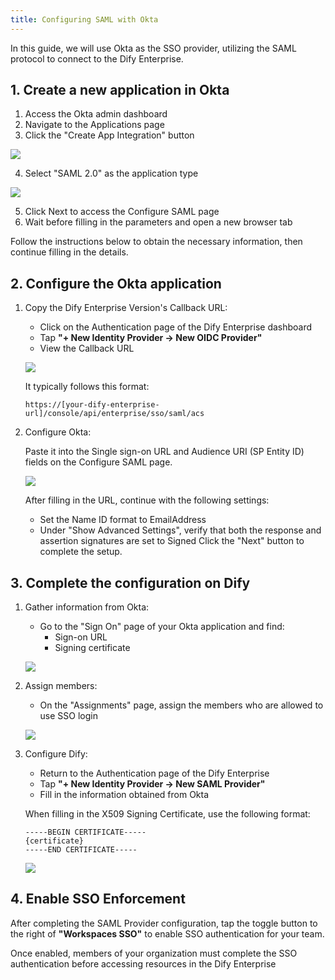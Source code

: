 ```yaml
---
title: Configuring SAML with Okta
---
```


In this guide, we will use Okta as the SSO provider, utilizing the SAML protocol to connect to the Dify Enterprise.

## 1. Create a new application in Okta

1. Access the Okta admin dashboard
2. Navigate to the Applications page
3. Click the "Create App Integration" button

![](/images/okta-saml-1.png)

4. Select "SAML 2.0" as the application type

![](/images/okta-saml-2.png)

5. Click Next to access the Configure SAML page
6. Wait before filling in the parameters and open a new browser tab

Follow the instructions below to obtain the necessary information, then continue filling in the details.

## 2. Configure the Okta application

1. Copy the Dify Enterprise Version's Callback URL:
   - Click on the Authentication page of the Dify Enterprise dashboard
   - Tap **"+ New Identity Provider → New OIDC Provider"**
   - View the Callback URL

   ![](/images/okta-saml-3.png)

   It typically follows this format:

   ```
   https://[your-dify-enterprise-url]/console/api/enterprise/sso/saml/acs
   ```

2. Configure Okta:
   
   Paste it into the Single sign-on URL and Audience URI (SP Entity ID) fields on the Configure SAML page.

   ![](/images/okta-saml-4.png)

   After filling in the URL, continue with the following settings:
      - Set the Name ID format to EmailAddress
      - Under "Show Advanced Settings", verify that both the response and assertion signatures are set to Signed Click the "Next" button to complete the setup.

## 3. Complete the configuration on Dify

1. Gather information from Okta:
   - Go to the "Sign On" page of your Okta application and find:
     - Sign-on URL
     - Signing certificate

   ![](/images/okta-saml-5.png)

2. Assign members:
   - On the "Assignments" page, assign the members who are allowed to use SSO login

   ![](/images/okta-saml-6.png)

3. Configure Dify:
   - Return to the Authentication page of the Dify Enterprise
   - Tap **"+ New Identity Provider → New SAML Provider"**
   - Fill in the information obtained from Okta

   When filling in the X509 Signing Certificate, use the following format:

   ```
   -----BEGIN CERTIFICATE-----
   {certificate}
   -----END CERTIFICATE-----
   ```

   ![](/images/okta-saml-7.png)

## 4. Enable SSO Enforcement

After completing the SAML Provider configuration, tap the toggle button to the right of **"Workspaces SSO"** to enable SSO authentication for your team. 

Once enabled, members of your organization must complete the SSO authentication before accessing resources in the Dify Enterprise